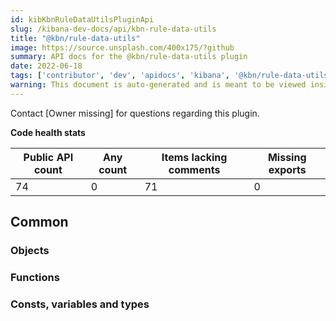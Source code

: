```yaml
---
id: kibKbnRuleDataUtilsPluginApi
slug: /kibana-dev-docs/api/kbn-rule-data-utils
title: "@kbn/rule-data-utils"
image: https://source.unsplash.com/400x175/?github
summary: API docs for the @kbn/rule-data-utils plugin
date: 2022-06-18
tags: ['contributor', 'dev', 'apidocs', 'kibana', '@kbn/rule-data-utils']
warning: This document is auto-generated and is meant to be viewed inside our experimental, new docs system. Reach out in #docs-engineering for more info.
---
```




Contact [Owner missing] for questions regarding this plugin.

**Code health stats**

| Public API count  | Any count | Items lacking comments | Missing exports |
|-------------------|-----------|------------------------|-----------------|
| 74 | 0 | 71 | 0 |

## Common

### Objects
<DocDefinitionList data={kbnRuleDataUtilsObj.common.objects}/>

### Functions
<DocDefinitionList data={kbnRuleDataUtilsObj.common.functions}/>

### Consts, variables and types
<DocDefinitionList data={kbnRuleDataUtilsObj.common.misc}/>

